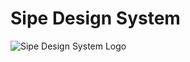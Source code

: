 
<Meta title="Intro/Introduction" />

<div style={{ margin: '0 auto', maxWidth: '800px', padding: '20px' }}>
  <div style={{ textAlign: 'start' }}>
    <h1 style={{ 
      fontSize: '72px',
      fontWeight: '800',
      background: 'linear-gradient(45deg,#00FFFF,#00FF99)',
      WebkitBackgroundClip: 'text',
      WebkitTextFillColor: 'transparent',
      letterSpacing: '-2px',
      textShadow: '0 2px 10px rgba(0,0,0,0.1)'
    }}>
      <span style={{ fontSize: '50px' }}>Sipe Design System</span>
    </h1>
  </div>

  <div style={{ display: 'flex', justifyContent: 'center' }}>
    <img 
      src="https://github.com/sipe-team/3-2_side/raw/main/public/assets/og-image.png" 
      alt="Sipe Design System Logo" 
      style={{ 
        maxWidth: '100%',
        borderRadius: '8px',
        boxShadow: '0 4px 6px -1px rgb(0 0 0 / 0.1)'
      }}
    />
  </div>

</div>
